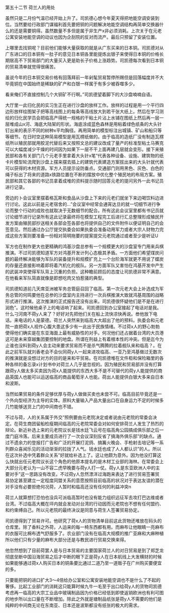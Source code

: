 

第五十二节 荷兰人的用处

虽然只是二月份气温已经开始上升了。司凯德心想今年夏天得把地能空调安装到位。当然要给行政部门谋福利首先要把铜的问题解决地能空调结构再简单交换器什么的还是需要铜得。虽然数量不多但是属于非生产x非必须消耗。上次关于在元老公寓安装地能空调的动议也因为企刮院的反对而流产。最后只预留了安装位置。

上哪里去找铜呢？目前他们能够大量获取的就是从广东买来的日本铜。司凯德对从广东进口的日本铜有一肚子的意见日本铜各里能提炼出银子来使得日本铜的价格长期居高不下贸易部门的大量买入更是助长子价格上涨趋势。司凯德每次看到日本铜的贸易清单就觉得很痛苦。

虽说今年的日本铜交易价格有回落拜前一年剁髦贸易暂停所赐但是回落幅度并不大毕竟铜在中国始终是稀缺的矿产和白银一样属于有多少被吞噬多少。

看来俺们不直接控制几个大铜矿不行啊。”司凯德望着脚下的大沙盘喃喃自语。

大厅里一此归化民的实习生正在进行沙盘的放样工作。放样的过程是用一个平行四边形放样绘图架子把等高线图上的每条等高线放大到若干张大纸上。然后在学习测绘的归化民学员会把临高产得统一规格的干粘土片沾上水铺在图纸上然后再一层一层堆成山x河、海底大陆架的形状。海底涂成蓝色森林是用粘着绿色纸条的大头针钉出来的表示不同的树种x平均胸径。再用简单的模型标注出城镇、矿山和船只等等细节。在日时空这种简易模型是用瓦楞纸做的。由于临高的造纸厂没有制造瓦楞纸所以殖民部就用胶泥代替后来又按照文总的建议改成了量产的标准型粘土马赛克可以大幅度减少干燥的时间因为如果下一层不干上面再建几层就会变形。接下来殖民部和各有关部门几个元老手里拿着大头针x笔”代表各种设备、设施、建筑物的纸卡片模型轮流爬到沙盘上摆来摆去插上的建筑代表建造方案拔出来的大头针就代表可以获得的木材资源。军方人员提示设防垂点。交通部门则用黑色、灰色、白色的绳子标出了将来的道路x铁路位置在不断的摆放中优化整个殖民地的布局方案。殖民部和其它各部的书记员拿着成堆的资料提示随时回答元老的提问另外一此书记员进行记录。

旁边的卜会议室里摆着格瓦斯和食品从沙盘上下来的元老们就坐下来边喝饮料边进行讨论。这此以前是元老宿舍的…”会议室中经常会通宵达旦的就一切细节进行争论而整个行动的成败也就取决于无数细节的配合。所有这此会议室里都有书记员就讨论细节进行记录所有这此记录最终将在模型工程完工后进行汇总整理形成殖民开发方案由殖民部抄送相关各部会签各部也将提供自己的文件附件以便证明自己的会签意见。然后通过办公厅提交执委会如果执委会准备动用军力或者大宗人财物力完成这些方案则要准备一份相对简明拖要的提案提交元老院通过或者至少是听证U

军方也在制作更大也更精确的鸿基沙盘总参有一个规模更大的沙盘室专门用来兵棋推演。不过司凯德知道军方对鸿基开发计列心态极其矛盾。一方面他们希望煤炭问题的最终解决能够为军队的装备提升和规模扩充上一个台阶海军就更不用说了蝶炭的存量还直接影响着即将着汽机化的舰队。另一方面军队又害怕在鸿基开发中产生的武装冲突使得军队背上沉重的负担。这种瞻前顾后的态度让司凯德非常不满意。在他看来军队简直就像是即想吃肉又怕惹骚的典型。

司凯德知道前几天席亚洲被军务总管庭召回了临高。第一次元老大会上补选成为军务总管的何鸣要他在总参的沙盘室内主持进行一次兵棋推演大致就鸿基周围的战略形式进行推演。这次推演的正式报告还没有出来。司凯德很怀疑他们是不是在进行润色”。这时候他桌子上的电话响了起来。司凯德回到办公室接起了电话对是我。什么刁河南不荷y人来了？好好对先把他们关在船上流快凉快再说。叁他放下电话。来电话的人是蒙德。荷兰人突然来到临高大大超出了他的预料。执委会和元老院一直把荷x人视作心腹大患这多少有一此出于民族情绪。不过荷x人的野心勃勃使得他们确实是在东亚海面上最有威胁性的对手。何况他们还占据着台湾的大员港这可是未来穿越集团要控制的地盘。所谓在刑益上有着根本性的冲突。但是迄今为止谁也没料到荷y人会主动来要求贸易而不是杀气腾腾的拉着舰队来和临高？。在此之前军队就刘香老会不会伙同荷y人一起来进攻临高、一亚乃至鸿基做过无数次的推演就是没想过对方的目的是来和平贸易。在司凯德堆在文件柜和保险箱里的各种各样的备忘录x计划书中对荷兰人几乎是忽视的。因为殖民和贸易部并没有打算跟荷y人做太多买卖因为荷x人能提供的东西大多不是不可替代的荷y人能提供的商品英国人也能可以运送临高的商品葡萄牙人也能。荷出人能提供白银大多来自日本和波斯。

当然如果贸易的条件足够优厚与荷y人做做买卖也未尝不可。临高目前毕竟还是一个外向型经济为主导的实体。原料大量输入产品大量出口在自身运力不足的时候多几竹能够送货上门的中间商也不错。

不过与荷，人的关系属于外交”照例要由元老院决定或者说由元老院的常委会决定。在荷生商团留船检瘦期间临高的元老院常委会对如何安排荷兰人发生了热烈的辩论。新近补选上来的元老院议长是钱水廷飞云号在临高角公园搞成俱乐部之后一度门庭冷落。后来主要成员进行了一次会议深刻反省了搞海外俱乐部”的缺点。通过不遗余力的登报打广告和广泛的开展打泥鸽、搞篝火晚会、手枪射击培记等一系列群众喜闻乐见的活动渐渐的拉拢了人气。钱水廷也成了人人都认识”的人。所以在这次补选中凭着群众关系”好就给补选上了。这让他颇为意外。因为他没打算这么快就出任元老院议长这个角色的他原本提名的是木材工业部的海林。在常委会上大部分元老认为一山不容二虎早晚要与荷y人打一仗。荷y人是东亚欧洲人中的主要对手”这一思路没有改变。不过荷y人忽然漂洋过海跑来表达了进行贸易签署贸易协定甚至建立一定程度同盟关系的意愿按照目前临高的状况对于表达友谊的潜在对手没有必要拒绝何况荷，人暂时和临高还没有任何的利益冲突n

荷兰人就算想打恐怕也没兵可派临高暂时也没有能力组织远征军去攻打巴达维或者台湾。不过临高大概在坪内就会发动对台湾的行动因而元老院也不想有任何盟约、和约束缚自己。所以元老院的最终决议是同意与荷生人签署贸易协定。

司凯德得到了贸易许可。他研究了荷x人的货物清单目前这此货物还堆放在码头的仓库里。除了香料之外荷，人运来的每一椅东西都有用。而麻布让他眼睛一亮麻布的衣服可比棉布透气舒服多了。农业部门没有在临高大规模的推广亚麻和大麻种植所以他们只有少量的麻布大部分还是与教民进行贸易交换来得。

他忽然想到了目前荷罢人是与日本贸易的主要国家荷兰人的对日贸易是到了郑芝龙彻底垒断中国沿海贸易之后才中断的眼下正是荷y人在日本航线上大发横财的时候如果能够通过荷x人购买日本的铜条要比通过二道乃至一道贩子在广州购买要便宜的多。

只要能把铜的进口扩大3～4倍给办公室和公寓安装地能空调也不是什么了不起的奢侈。比起工业部门的消耗这只能算时候九牛一毛至于出口给荷y人的货物司凯德考虑再一临高的大宗工业品中玻璃制品因为价格已经低到即使返销欧洲也有利可图的地步所以出口量在不断增加。除此之外就是塘制品纸张是荷y人不需要的他们是纯粹的中间商无论在东南亚、日本还是波斯都没有纸张的极大的需求。

